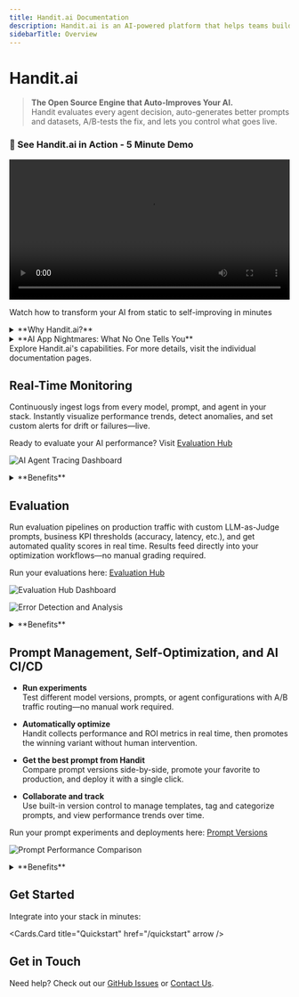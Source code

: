 ```yaml
---
title: Handit.ai Documentation
description: Handit.ai is an AI-powered platform that helps teams build and deploy intelligent applications at scale.
sidebarTitle: Overview
---
```



# Handit.ai

> **The Open Source Engine that Auto-Improves Your AI.** <br />
> Handit evaluates every agent decision, auto-generates better prompts and datasets, A/B-tests the fix, and lets you control what goes live.

<div style={{ 
  background: 'linear-gradient(135deg, #1e293b 0%, #334155 100%)', 
  border: '1px solid #475569',
  borderRadius: '12px', 
  padding: '24px', 
  margin: '24px 0',
  textAlign: 'center'
}}>
  <h3 style={{ margin: '0 0 16px 0', color: '#f8fafc' }}>
    🚀 See Handit.ai in Action - 5 Minute Demo
  </h3>
  <video 
    width="100%" 
    controls
    style={{ 
      borderRadius: '8px', 
      border: '1px solid #64748b',
      maxWidth: '800px',
      margin: '0 auto'
    }}
  >
    <source src="https://cdn.handit.ai/demo-2.mp4" type="video/mp4" />
    Your browser does not support the video tag.
  </video>
  <p style={{ 
    margin: '16px 0 0 0', 
    fontSize: '14px', 
    color: '#cbd5e1',
    fontStyle: 'italic'
  }}>
    Watch how to transform your AI from static to self-improving in minutes
  </p>
</div>

<details>
<summary>**Why Handit.ai?**</summary>

- **Easy to use**: Integrates into your stack in minutes.
- **Auto-optimization**: Deploys top-performing models and prompts instantly.
- **Live monitoring**: Tracks performance and failures in real time.
- **Auto-evaluation**: Grades outputs with LLM-as-Judge and custom KPIs on live data.
- **A/B testing**: Automatically surfaces the best variant by ROI.
- **Impact metrics**: Links AI tweaks to cost savings, conversions, and user satisfaction.
- **Proven**: ASPE.ai saw +62.3% accuracy and +97.8% success rate in 48 hours.

**Get started today and unleash your AI's full potential with [Handit.ai](https://beta.handit.ai/).**

</details>

<details>
<summary>**AI App Nightmares: What No One Tells You**</summary>

Imagine it's 3 AM and you're staring at your console—again. You just fixed that one prompt for the tenth time, only to discover your AI replied to "Uncle Bob" instead of your manager. 😱

At first, you laugh it off. It's "just a glitch." Then it happens again: sometimes it ghosts you completely, sometimes it hijacks the CC line, and once it even quoted a message from two weeks ago like a deranged time traveler. You tweak the prompt, pray to the data gods, and whisper "please and thank you" like a mantra… but two weeks later, the ghost is back.

This isn't a haunted house—it's your AI pipeline. And yes, LLMs can gaslight you. They'll whisper "I didn't do it," even as they rewrite your email thread into gibberish. You patch one leak and another springs open. You think, "There has to be a better way."

[Handit.ai](https://github.com/Handit-AI/handit.ai) is the open-source Ghostbuster for your AI nightmares. With live monitoring, automated A/B hunting, and AI-as-Judge evaluations on real traffic, it spots phantom failures and banishes them before they strike again. No more 3 AM panics or unsent apologies.

**Ready to stop chasing ghosts and start shipping rock-solid AI? Dive into [Handit.ai](https://beta.handit.ai/)**

</details>

<Callout type="info">
  Explore Handit.ai's capabilities. For more details, visit the individual
  documentation pages.
</Callout>

## Real-Time Monitoring

Continuously ingest logs from every model, prompt, and agent in your stack. Instantly visualize performance trends, detect anomalies, and set custom alerts for drift or failures—live.

Ready to evaluate your AI performance? Visit [Evaluation Hub](https://beta.handit.ai/ag-tracing)

![AI Agent Tracing Dashboard](/assets/overview/tracing.png)

<details>
<summary>**Benefits**</summary>

- Ingest logs from models, prompts, and agents in seconds
- Visualize performance trends with interactive dashboards
- Detect anomalies and drift automatically
- Set custom real-time alerts for failures and threshold breaches

</details>

## Evaluation

Run evaluation pipelines on production traffic with custom LLM-as-Judge prompts, business KPI thresholds (accuracy, latency, etc.), and get automated quality scores in real time. Results feed directly into your optimization workflows—no manual grading required.

Run your evaluations here: [Evaluation Hub](https://beta.handit.ai/evaluation-hub)

![Evaluation Hub Dashboard](/assets/overview/evaluation-hub.png)

![Error Detection and Analysis](/assets/overview/evaluation-error-detection.png)

<details>
<summary>**Benefits**</summary>

- Execute LLM-as-Judge prompts on live traffic
- Enforce business KPI thresholds (accuracy, latency, etc.)
- Receive automated quality scores in real time
- Feed results directly into optimization workflows automatically

</details>

## Prompt Management, Self-Optimization, and AI CI/CD

- **Run experiments**  
  Test different model versions, prompts, or agent configurations with A/B traffic routing—no manual work required.

- **Automatically optimize**  
  Handit collects performance and ROI metrics in real time, then promotes the winning variant without human intervention.

- **Get the best prompt from Handit**  
  Compare prompt versions side-by-side, promote your favorite to production, and deploy it with a single click.

- **Collaborate and track**  
  Use built-in version control to manage templates, tag and categorize prompts, and view performance trends over time.


Run your prompt experiments and deployments here: [Prompt Versions](https://beta.handit.ai/prompt-versions)

![Prompt Performance Comparison](/assets/overview/prompt-comparison.png)

<details>
<summary>**Benefits**</summary>

- Launch experiments across model versions, prompts, or agent configs
- Automatically route traffic and gather performance data
- Compare ROI metrics to identify top performers
- Promote winning variants without manual effort
- Centralize prompt templates and version histories
- Tag, categorize, and collaborate on prompts
- Track prompt performance trends over time
- Roll back or fork proven prompts instantly for quick iteration

</details>

## Get Started

Integrate into your stack in minutes:

<Cards.Card title="Quickstart" href="/quickstart" arrow />

## Get in Touch

Need help? Check out our [GitHub Issues](https://github.com/Handit-AI/handit.ai/issues) or [Contact Us](/more/contact).